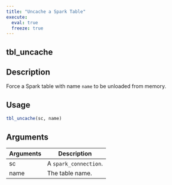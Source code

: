 ```yaml
---
title: "Uncache a Spark Table"
execute:
  eval: true
  freeze: true
---
```


## tbl_uncache

## Description
Force a Spark table with name `name` to be unloaded from memory.


## Usage
```r
tbl_uncache(sc, name)
```

## Arguments
|Arguments|Description|
|---|---|
| sc | A `spark_connection`. |
| name | The table name. |








